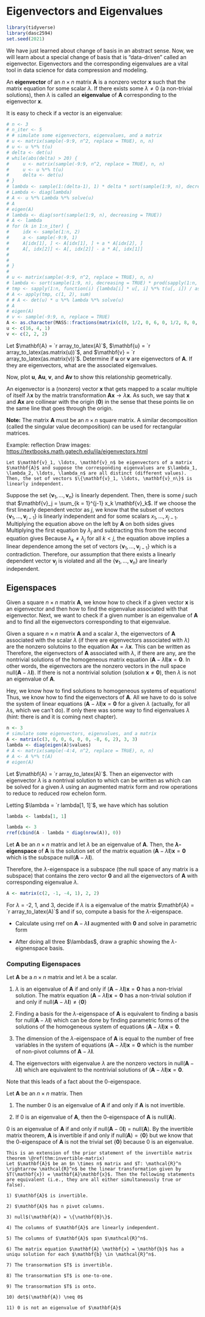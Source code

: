 # Eigenvectors and Eigenvalues


```r
library(tidyverse)
library(dasc2594)
set.seed(2021)
```

We have just learned about change of basis in an abstract sense. Now, we will learn about a special change of basis that is "data-driven" called an eigenvector. Eigenvectors and the corresponding eigenvalues are a vital tool in data science for data compression and modeling.

:::{.definition}
An **eigenvector** of an $n \times n$ matrix $\mathbf{A}$ is a nonzero vector $\mathbf{x}$ such that the matrix equation
\begin{align*}
\mathbf{A} \mathbf{x} = \lambda \mathbf{x}
\end{align*}
for some scalar $\lambda$. If there exists some $\lambda \neq 0$ (a non-trivial solutions), then $\lambda$ is called an **eigenvalue** of $\mathbf{A}$ corresponding to the eigenvector $\mathbf{x}$.
:::


::: {.example}
It is easy to check if a vector is an eigenvalue:
```r
# n <- 3
# n_iter <- 5
# # simulate some eigenvectors, eigenvalues, and a matrix
# u <- matrix(sample(-9:9, n^2, replace = TRUE), n, n)
# u <- u %*% t(u)
# delta <- det(u)
# while(abs(delta) > 20) {
#     u <- matrix(sample(-9:9, n^2, replace = TRUE), n, n)
#     u <- u %*% t(u)
#     delta <- det(u)
# }
# lambda <- sample(1:(delta-1), 1) * delta * sort(sample(1:9, n), decreasing = TRUE)
# Lambda <- diag(lambda)
# A <- u %*% Lambda %*% solve(u)
# A
# eigen(A)
# lambda <- diag(sort(sample(1:9, n), decreasing = TRUE))
# A <- lambda
# for (k in 1:n_iter) {
#     idx <- sample(1:n, 2)
#     a <- sample(-9:9, 1)
#     A[idx[1], ] <- A[idx[1], ] + a * A[idx[2], ]
#     A[, idx[2]] <- A[, idx[2]] - a * A[, idx[1]]
#     
#     
# }
# 
# u <- matrix(sample(-9:9, n^2, replace = TRUE), n, n)
# lambda <- sort(sample(1:9, n), decreasing = TRUE) * prod(sapply(1:n, function(i) as.numeric(t(u[, i]) %*% u[, i]), simplify = "vector"))
# tmp <- sapply(1:n, function(i) {lambda[i] * u[, i] %*% t(u[, i]) / as.numeric(t(u[, i]) %*% u[, i])}, simplify = "array")
# A <- apply(tmp, c(1, 2), sum)
# # A <- det(u) * u %*% lambda %*% solve(u)
# A
# eigen(A)
# v <- sample(-9:9, n, replace = TRUE)
A <- as.character(MASS::fractions(matrix(c(0, 1/2, 0, 6, 0, 1/2, 8, 0, 0), 3, 3)))
u <- c(16, 4, 1)
v <- c(2, 2, 2)
```


Let $\mathbf{A} = `r array_to_latex(A)`$, $\mathbf{u} = `r array_to_latex(as.matrix(u))`$, and $\mathbf{v} = `r array_to_latex(as.matrix(v))`$. Determine if $\mathbf{u}$ or $\mathbf{v}$ are eigenvectors of $\mathbf{A}$. If they are eigenvectors, what are the associated eigenvalues.

Now, plot $\mathbf{u}$, $\mathbf{A} \mathbf{u}$, $\mathbf{v}$, and $\mathbf{A} \mathbf{v}$ to show this relationship geometrically.
:::

An eigenvector is a (nonzero) vector $\mathbf{x}$ that gets mapped to a scalar multiple of itself $\lambda \mathbf{x}$ by the matrix transformation $\mathbf{A}\mathbf{x} \rightarrow \lambda \mathbf{x}$. As such, we say that $\mathbf{x}$ and $\mathbf{A} \mathbf{x}$ are collinear with the origin ($\mathbf{0}$) in the sense that these points lie on the same line that goes through the origin. 

**Note:** The matrix $\mathbf{A}$ must be an $n \times n$ square matrix. A similar decomposition (called the singular value decomposition) can be used for rectangular matrices.

:::{.example}
Example: reflection
Draw images: [https://textbooks.math.gatech.edu/ila/eigenvectors.html](https://textbooks.math.gatech.edu/ila/eigenvectors.html)
:::


```theorem
Let $\mathbf{v}_1, \ldots, \mathbf{v}_n$ be eigenvectors of a matrix $\mathbf{A}$ and suppose the corresponding eigenvalues are $\lambda_1, \lambda_2, \ldots, \lambda_n$ are all distinct (different values). Then, the set of vectors $\{\mathbf{v}_1, \ldots, \mathbf{v}_n\}$ is linearly independent.
```


:::{.proof}
Suppose the set $\{\mathbf{v}_1, \ldots, \mathbf{v}_n\}$ is linearly dependent. Then, there is some $j$ such that $\mathbf{v}_j = \sum_{k = 1}^{j-1} x_k \mathbf{v}_k$. If we choose the first linearly dependent vector as $j$, we know that the subset of vectors $\{\mathbf{v}_1, \ldots, \mathbf{v}_{j-1}\}$ is linearly independent and 
\begin{align*}
\mathbf{v}_j & = x_1 \mathbf{v}_1 + \cdots x_{j-1} + \mathbf{v}_{j-1}
\end{align*}
for some scalars $x_1, \ldots, x_{j-1}$. Multiplying the equation above on the left by $\mathbf{A}$ on both sides gives
\begin{align*}
\mathbf{A}\mathbf{v}_j & = \mathbf{A} (x_1 \mathbf{v}_1 + \cdots + x_{j-1} \mathbf{v}_{j-1}) \\
\lambda_j \mathbf{v}_j & = x_1 \mathbf{A} \mathbf{v}_1 + \cdots + x_{j-1} \mathbf{A} \mathbf{v}_{j-1} \\
& =  x_1 \lambda_1 \mathbf{v}_1 + \cdots x_{j-1} \lambda_{j-1} + \mathbf{v}_{j-1} \\
\end{align*}
Multiplying the first equation by $\lambda_j$ and subtracting this from the second equation gives
\begin{align*}
\mathbf{0} = \lambda_j \mathbf{v}_j - \lambda_j \mathbf{v}_j 
& = x_1 (\lambda_1 - \lambda_j) \mathbf{v}_1 + \cdots x_{j-1} + (\lambda_{j-1} - \lambda_j) \mathbf{v}_{j-1} \\
\end{align*}
Because $\lambda_k \neq \lambda_j$ for all $k < j$, the equation above implies a linear dependence among the set of vectors $\{\mathbf{v}_1, \ldots, \mathbf{v}_{j-1}\}$ which is a contradiction. Therefore, our assumption that there exists a linearly dependent vector $\mathbf{v}_j$ is violated and all the $\{\mathbf{v}_1, \ldots, \mathbf{v}_n\}$ are linearly independent.
:::


## Eigenspaces

Given a square $n \times n$ matrix $\mathbf{A}$, we know how to check if a given vector $\mathbf{x}$ is an eigenvector and then how to find the eigenvalue associated with that eigenvector. Next, we want to check if a given number is an eigenvalue of $\mathbf{A}$ and to find all the eigenvectors corresponding to that eigenvalue. 

Given a square $n \times n$ matrix $\mathbf{A}$ and a scalar $\lambda$, the eigenvectors of $\mathbf{A}$ associated with the scalar $\lambda$ (if there are eigenvectors associated with $\lambda$) are the nonzero solutoins to the equation $\mathbf{A} \mathbf{x} = \lambda \mathbf{x}$. This can be written as
\begin{align*}
\mathbf{A} \mathbf{x} & = \lambda \mathbf{x} \\
\mathbf{A} \mathbf{x} -\lambda \mathbf{x} & = \mathbf{0} \\
\mathbf{A} \mathbf{x} -\lambda \mathbf{I} \mathbf{x} & = \mathbf{0} \\
\left( \mathbf{A} -\lambda \mathbf{I} \right) \mathbf{x} & = \mathbf{0}. \\
\end{align*}
Therefore, the eigenvectors of $\mathbf{A}$ associated with $\lambda$, if there are any, are the nontrivial solutions of the homogeneous matrix equation $\left( \mathbf{A} - \lambda \mathbf{I} \right) \mathbf{x} = \mathbf{0}$. In other words, the eigenvectors are the nonzero vectors in the null space null$\left( \mathbf{A} -\lambda \mathbf{I} \right)$. If there is not a nontrivial solution (solution $\mathbf{x} \neq \mathbf{0}$), then $\lambda$ is not an eigenvalue of $\mathbf{A}$.

Hey, we know how to find solutions to homogeneous systems of equations! Thus, we know how to find the eigenvectors of $\mathbf{A}$. All we have to do is solve the system of linear equations $\left( \mathbf{A} -\lambda \mathbf{I} \right) \mathbf{x} = \mathbf{0}$ for a given $\lambda$ (actually, for all $\lambda$s, which we can't do). If only there was some way to find eigenvalues $\lambda$ (hint: there is and it is coming next chapter).

:::{.example}
```r
n <- 3
# simulate some eigenvectors, eigenvalues, and a matrix
A <- matrix(c(3, 0, 0, 6, 0, 0, -8, 6, 2), 3, 3)
lambda <- diag(eigen(A)$values)
# A <- matrix(sample(-4:4, n^2, replace = TRUE), n, n)
# A <- A %*% t(A)
# eigen(A)
```
Let $\mathbf{A} = `r array_to_latex(A)`$. Then an eigenvector with eigenvector $\lambda$ is a nontrival solution to 
\begin{align*}
\left( \mathbf{A} - \lambda \mathbf{I} \right) \mathbf{x} & = \mathbf{0}
\end{align*}
which can be written as 
\begin{align*}
\begin{pmatrix} 
`r A[1, 1]`  - \lambda & `r A[1, 2]` & `r A[1, 3]` \\
`r A[2, 1]` & `r A[2, 2]` - \lambda & `r A[2, 3]` \\
`r A[3, 1]` & `r A[3, 2]` & `r A[3, 3]` - \lambda
\end{pmatrix} \begin{pmatrix} x_1 \\ x_2 \\ x_3 \end{pmatrix} & = \mathbf{0}
\end{align*}
which can be solved for a given $\lambda$ using an augmented matrix form and row operations to reduce to reduced row echelon form. 

Letting $\lambda = `r lambda[1, 1]`$, we have
\begin{align*}
\begin{pmatrix} 
`r A[1, 1]`  - `r lambda[1, 1]` & `r A[1, 2]` & `r A[1, 3]` \\
`r A[2, 1]` & `r A[2, 2]` - `r lambda[1, 1]` & `r A[2, 3]` \\
`r A[3, 1]` & `r A[3, 2]` & `r A[3, 3]` - `r lambda[1, 1]`
\end{pmatrix} \begin{pmatrix} x_1 \\ x_2 \\ x_3 \end{pmatrix} & = \mathbf{0}
\end{align*}
which has solution

```r
lambda <- lambda[1, 1]
```


```r
lambda <- 3
rref(cbind(A - lambda * diag(nrow(A)), 0))
```
:::


:::{.definition}
Let $\mathbf{A}$ be an $n \times n$ matrix and let $\lambda$ be an eigenvalue of $\mathbf{A}$. Then, the **$\lambda$-eigenspace** of $\mathbf{A}$ is the solution set of the matrix equation $\left( \mathbf{A} - \lambda \mathbf{I} \right) \mathbf{x} = \mathbf{0}$ which is the subspace null($\mathbf{A} - \lambda 
\mathbf{I}$).
:::

Therefore, the $\lambda$-eigenspace is a subspace (the null space of any matrix is a subspace) that contains the zero vector $\mathbf{0}$ and all the eigenvectors of $\mathbf{A}$ with corresponding eigenvalue $\lambda$.

:::{.example}
```r
A <- matrix(c(2, -1, -4, 1), 2, 2)
```
For $\lambda$ = -2, 1, and 3, decide if $\lambda$ is a eigenvalue of the matrix $\mathbf{A} = `r array_to_latex(A)`$ and if so, compute a basis for the $\lambda$-eigenspace.

* Calculate using rref on $\mathbf{A} - \lambda \mathbf{I}$ augmented with $\mathbf{0}$ and solve in parametric form

* After doing all three $\lambdas$, draw a graphic showing the $\lambda$-eignenspace basis.
:::


### Computing Eigenspaces

Let $\mathbf{A}$ be a $n \times n$ matrix and let $\lambda$ be a scalar.

1) $\lambda$ is an eigenvalue of $\mathbf{A}$ if and only if $(\mathbf{A} - \lambda \mathbf{I})\mathbf{x} = \mathbf{0}$ has a non-trivial solution. The matrix equation $(\mathbf{A} - \lambda \mathbf{I})\mathbf{x} = \mathbf{0}$ has a non-trivial solution if and only if null$(\mathbf{A} - \lambda \mathbf{I}) \neq \{\mathbf{0} \}$

2) Finding a basis for the $\lambda$-eigenspace of $\mathbf{A}$ is equivalent to finding a basis for  null$(\mathbf{A} - \lambda \mathbf{I})$ which can be done by finding parametric forms of the solutions of the homogeneous system of equations $(\mathbf{A} - \lambda \mathbf{I})\mathbf{x} = \mathbf{0}$.

3) The dimension of the $\lambda$-eigenspace of $\mathbf{A}$ is equal to the number of free variables in the system of equations $(\mathbf{A} - \lambda \mathbf{I})\mathbf{x} = \mathbf{0}$ which is the number of non-pivot columns of $\mathbf{A} - \lambda \mathbf{I}$.

4) The eigenvectors with eigenvalue $\lambda$ are the nonzero vectors in null$(\mathbf{A} - \lambda \mathbf{I})$ which are equivalent to the nontrivial solutions of $(\mathbf{A} - \lambda \mathbf{I})\mathbf{x} = \mathbf{0}$.

Note that this leads of a fact about the $0$-eigenspace. 

:::{.definition}
Let $\mathbf{A}$ be an $n \times n$ matrix. Then

1) The number 0 is an eigenvalue of $\mathbf{A}$ if and only if $\mathbf{A}$ is not invertible.

2) If 0 is an eigenvalue of $\mathbf{A}$, then the 0-eigenspace of $\mathbf{A}$ is null$(\mathbf{A})$.
:::

:::{.proof}
0 is an eigenvalue of $\mathbf{A}$ if and only if null$(\mathbf{A} - 0 \mathbf{I})$ = null$(\mathbf{A})$. By the invertible matrix theorem, $\mathbf{A}$ is invertible if and only if null$(\mathbf{A}) = \{\mathbf{0}\}$ but we know that the 0-eigenspace of $\mathbf{A}$ is not the trivial set $\{\mathbf{0}\}$ because 0 is an eigenvalue.
:::


```theorem
This is an extension of the prior statement of the invertible matrix theorem \@ref(thm:invertible-matrix)
Let $\mathbf{A}$ be an $n \times n$ matrix and $T: \mathcal{R}^n \rightarrow \mathcal{R}^n$ be the linear transformation given by $T(\mathbf{x}) = \mathbf{A}\mathbf{x}$. Then the following statements are equivalent (i.e., they are all either simultaneously true or false).

1) $\mathbf{A}$ is invertible.

2) $\mathbf{A}$ has n pivot columns.

3) null$(\mathbf{A}) = \{\nathbf{0}\}$.

4) The columns of $\mathbf{A}$ are linearly independent.

5) The columns of $\mathbf{A}$ span $\mathcal{R}^n$.

6) The matrix equation $\mathbf{A} \mathbf{x} = \mathbf{b}$ has a uniqu solution for each $\mathbf{b} \in \mathcal{R}^n$.

7) The transormation $T$ is invertible.

8) The transormation $T$ is one-to-one.

9) The transormation $T$ is onto.

10) det$(\mathbf{A}) \neq 0$
    
11) 0 is not an eigenvalue of $\mathbf{A}$
    
```

